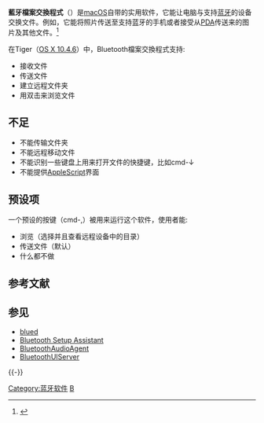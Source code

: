 {{NoteTA|G1=IT}}
{{Infobox_Software
|name = 藍牙檔案交換程式
|logo = 
|screenshot =
|caption =
|developer = [[苹果公司|苹果公司]]
|latest_release_version = 2.2 (2.2f18)
|latest_release_date = 2009年8月28日
|operating_system = [[macOS|macOS]]
|genre = [[实用工具|实用工具]]
|license = [[专有软件|专有]]
|website = [http://www.apple.com/macosx apple.com/macosx]
}}

'''藍牙檔案交換程式'''（{{lang-en|'''Bluetooth File Exchange'''}}）是[[macOS|macOS]]自带的实用软件，它能让电脑与支持[[蓝牙|蓝牙]]的设备交换文件。例如，它能将照片传送至支持蓝牙的手机或者接受从[[个人数字助理|PDA]]传送来的图片及其他文件。<ref>{{Cite news|language=it|url=https://support.apple.com/it-it/HT201820|title=Trasferimento dei file tra il Mac e i dispositivi Bluetooth|publisher=Apple Support|access-date=2017-02-22|archive-date=2017-02-23|archive-url=https://web.archive.org/web/20170223043732/https://support.apple.com/it-it/HT201820|dead-url=no}}</ref>

在Tiger（[[Mac_OS_X_v10.4|OS X 10.4.6]]）中，Bluetooth檔案交換程式支持:
*接收文件
*传送文件
*建立远程文件夹
*用双击来浏览文件

== 不足 ==
*不能传输文件夹
*不能远程移动文件
*不能识别一些键盘上用来打开文件的快捷键，比如cmd-↓
*不能提供[[AppleScript|AppleScript]]界面

== 预设项 ==
一个预设的按键（cmd-,）被用来运行这个软件，使用者能:
*浏览（选择并且查看远程设备中的目录）
*传送文件（默认）
*什么都不做

== 参考文献 ==
{{Reflist}}

== 参见 ==
* [[blued|blued]]
* [[Bluetooth_Setup_Assistant|Bluetooth Setup Assistant]]
* [[BluetoothAudioAgent|BluetoothAudioAgent]]
* [[BluetoothUIServer|BluetoothUIServer]]

{{-}}
{{Mac OS X}}

[[Category:蓝牙软件|Category:蓝牙软件]]
[[Category:MacOS|B]]